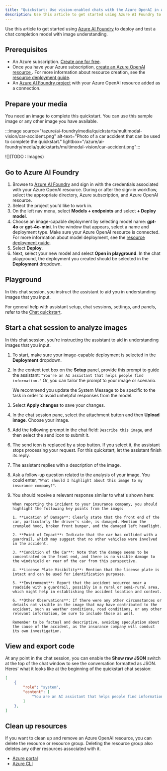 ```yaml
---
title: "Quickstart: Use vision-enabled chats with the Azure OpenAI in Azure AI Foundry Models"
description: Use this article to get started using Azure AI Foundry to deploy and use an image-capable model.
---
```


Use this article to get started using [Azure AI Foundry](https://ai.azure.com/?cid=learnDocs) to deploy and test a chat completion model with image understanding. 


## Prerequisites

- An Azure subscription. <a href="https://azure.microsoft.com/free/ai-services" target="_blank">Create one for free</a>.
- Once you have your Azure subscription, <a href="/azure/ai-services/openai/how-to/create-resource?pivots=web-portal"  title="Create an Azure OpenAI resource."  target="_blank">create an Azure OpenAI resource </a>.
 For more information about resource creation, see the [resource deployment guide](/azure/ai-services/openai/how-to/create-resource).
- An [Azure AI Foundry project](/azure/ai-foundry/how-to/create-projects) with your Azure OpenAI resource added as a connection. 

## Prepare your media

You need an image to complete this quickstart. You can use this sample image or any other image you have available.

:::image source="/azure/ai-foundry/media/quickstarts/multimodal-vision/car-accident.png" alt-text="Photo of a car accident that can be used to complete the quickstart." lightbox="/azure/ai-foundry/media/quickstarts/multimodal-vision/car-accident.png":::
<Frame>
    ![](TODO : Images)
</Frame>

## Go to Azure AI Foundry

1. Browse to [Azure AI Foundry](https://ai.azure.com/?cid=learnDocs) and sign in with the credentials associated with your Azure OpenAI resource. During or after the sign-in workflow, select the appropriate directory, Azure subscription, and Azure OpenAI resource.
1. Select the project you'd like to work in.
1. On the left nav menu, select **Models + endpoints** and select **+ Deploy model**.
1. Choose an image-capable deployment by selecting model name: **gpt-4o** or **gpt-4o-mini**. In the window that appears, select a name and deployment type. Make sure your Azure OpenAI resource is connected. For more information about model deployment, see the [resource deployment guide](/azure/ai-services/openai/how-to/create-resource).
1. Select **Deploy**.
1. Next, select your new model and select **Open in playground**. In the chat playground, the deployment you created should be selected in the **Deployment** dropdown.



## Playground

In this chat session, you instruct the assistant to aid you in understanding images that you input.

For general help with assistant setup, chat sessions, settings, and panels, refer to the [Chat quickstart](/azure/ai-services/openai/chatgpt-quickstart?tabs=command-line&pivots=programming-language-studio). 


## Start a chat session to analyze images

In this chat session, you're instructing the assistant to aid in understanding images that you input. 
1. To start, make sure your image-capable deployment is selected in the **Deployment** dropdown.
1. In the context text box on the **Setup** panel, provide this prompt to guide the assistant: `"You're an AI assistant that helps people find information."` Or, you can tailor the prompt to your image or scenario.

    <Note>
    We recommend you update the System Message to be specific to the task in order to avoid unhelpful responses from the model.
    </Note>
1. Select **Apply changes** to save your changes. 
1. In the chat session pane, select the attachment button and then **Upload image**. Choose your image.
1. Add the following prompt in the chat field: `Describe this image`, and then select the send icon to submit it.
1. The send icon is replaced by a stop button. If you select it, the assistant stops processing your request. For this quickstart, let the assistant finish its reply.
1. The assistant replies with a description of the image.
1. Ask a follow-up question related to the analysis of your image. You could enter, `"What should I highlight about this image to my insurance company?"`.
1. You should receive a relevant response similar to what's shown here:
    ```
    When reporting the incident to your insurance company, you should highlight the following key points from the image:  
       
    1. **Location of Damage**: Clearly state that the front end of the car, particularly the driver's side, is damaged. Mention the crumpled hood, broken front bumper, and the damaged left headlight.  
       
    2. **Point of Impact**: Indicate that the car has collided with a guardrail, which may suggest that no other vehicles were involved in the accident.  
       
    3. **Condition of the Car**: Note that the damage seems to be concentrated on the front end, and there is no visible damage to the windshield or rear of the car from this perspective.  
       
    4. **License Plate Visibility**: Mention that the license plate is intact and can be used for identification purposes.  
       
    5. **Environment**: Report that the accident occurred near a roadside with a guardrail, possibly in a rural or semi-rural area, which might help in establishing the accident location and context.  
       
    6. **Other Observations**: If there were any other circumstances or details not visible in the image that may have contributed to the accident, such as weather conditions, road conditions, or any other relevant information, be sure to include those as well.  
       
    Remember to be factual and descriptive, avoiding speculation about the cause of the accident, as the insurance company will conduct its own investigation.
    ```
## View and export code

At any point in the chat session, you can enable the **Show raw JSON** switch at the top of the chat window to see the conversation formatted as JSON. Heres' what it looks like at the beginning of the quickstart chat session:

```json
[
	{
		"role": "system",
		"content": [
			"You are an AI assistant that helps people find information."
		]
	},
]
```



## Clean up resources

If you want to clean up and remove an Azure OpenAI resource, you can delete the resource or resource group. Deleting the resource group also deletes any other resources associated with it.

- [Azure portal](../../../ai-services/multi-service-resource.md?pivots=azportal#clean-up-resources)
- [Azure CLI](../../../ai-services/multi-service-resource.md?pivots=azcli#clean-up-resources)


